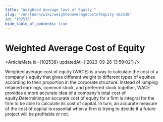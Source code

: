 ```yaml
---
title: "Weighted Average Cost of Equity "
slug: "/en/learn/wiki/weightedaveragecostofequity-102538"
id: "102538"
hide_table_of_contents: true
---
```



# Weighted Average Cost of Equity 

<ArticleMeta id={102538} updatedAt={'2023-09-26 13:59:02'} />
<div className='border-solid border-b border-t-0 my-4 border-[var(--ifm-color-gray-300)]' />

Weighted average cost of equity (WACE) is a way to calculate the cost of a company's equity that gives different weight to different types of equities according to their proportion in the corporate structure. Instead of lumping retained earnings, common stock, and preferred stock together, WACE provides a more accurate idea of a company's total cost of equity.Determining an accurate cost of equity for a firm is integral for the firm to be able to calculate its cost of capital. In turn, an accurate measure of the cost of capital is essential when a firm is trying to decide if a future project will be profitable or not.
